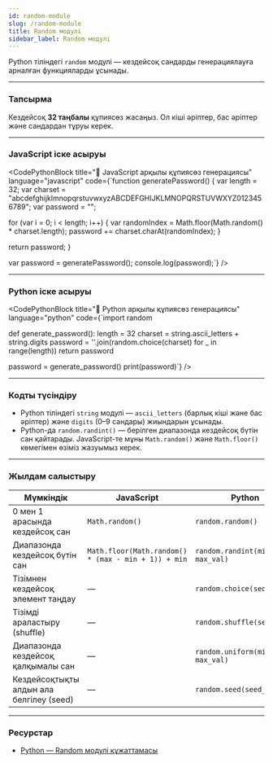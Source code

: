 ```yaml
---
id: random-module
slug: /random-module
title: Random модулі
sidebar_label: Random модулі
---
```



Python тіліндегі `random` модулі — кездейсоқ сандарды генерациялауға арналған функцияларды ұсынады.

---

### Тапсырма

Кездейсоқ **32 таңбалы** құпиясөз жасаңыз. Ол кіші әріптер, бас әріптер және сандардан тұруы керек.

---

### JavaScript іске асыруы

<CodePythonBlock
  title="🔐 JavaScript арқылы құпиясөз генерациясы"
  language="javascript"
  code={`function generatePassword() {
  var length = 32;
  var charset = "abcdefghijklmnopqrstuvwxyzABCDEFGHIJKLMNOPQRSTUVWXYZ0123456789";
  var password = "";
  
  for (var i = 0; i < length; i++) {
    var randomIndex = Math.floor(Math.random() * charset.length);
    password += charset.charAt(randomIndex);
  }
  
  return password;
}

var password = generatePassword();
console.log(password);`}
/>

---

### Python іске асыруы

<CodePythonBlock
  title="🔐 Python арқылы құпиясөз генерациясы"
  language="python"
  code={`import random

def generate_password():
    length = 32
    charset = string.ascii_letters + string.digits
    password = ''.join(random.choice(charset) for _ in range(length))
    return password

password = generate_password()
print(password)`}
/>

---

### Кодты түсіндіру

- Python тіліндегі `string` модулі — `ascii_letters` (барлық кіші және бас әріптер) және `digits` (0–9 сандары) жиындарын ұсынады.
- Python-да `random.randint()` — берілген диапазонда кездейсоқ бүтін сан қайтарады. JavaScript-те мұны `Math.random()` және `Math.floor()` көмегімен өзіміз жазуымыз керек.

---

### Жылдам салыстыру

| Мүмкіндік                              | JavaScript                                                  | Python                                 |
|----------------------------------------|-------------------------------------------------------------|----------------------------------------|
| 0 мен 1 арасында кездейсоқ сан          | `Math.random()`                                             | `random.random()`                      |
| Диапазонда кездейсоқ бүтін сан         | `Math.floor(Math.random() * (max - min + 1)) + min`         | `random.randint(min_val, max_val)`     |
| Тізімнен кездейсоқ элемент таңдау      | —                                                           | `random.choice(sequence)`              |
| Тізімді араластыру (shuffle)           | —                                                           | `random.shuffle(sequence)`             |
| Диапазонда кездейсоқ қалқымалы сан     | —                                                           | `random.uniform(min_val, max_val)`     |
| Кездейсоқтықты алдын ала белгілеу (seed) | —                                                         | `random.seed(seed_val)`                |

---

### Ресурстар

- [Python — Random модулі құжаттамасы](https://docs.python.org/3/library/random.html)
